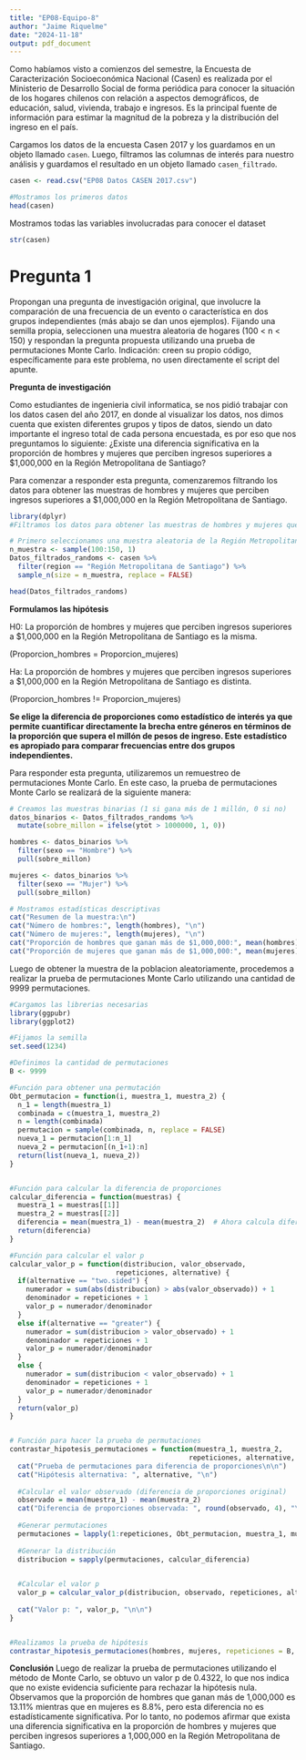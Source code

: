 ```yaml
---
title: "EP08-Equipo-8"
author: "Jaime Riquelme"
date: "2024-11-18"
output: pdf_document
---
```


Como habíamos visto a comienzos del semestre, la Encuesta de Caracterización Socioeconómica Nacional (Casen) es realizada por el Ministerio de Desarrollo Social de forma periódica para conocer la situación de los hogares chilenos con relación a aspectos demográficos, de educación, salud, vivienda, trabajo e ingresos. Es la principal fuente de información para estimar la magnitud de la pobreza y la distribución del ingreso en el país.


Cargamos los datos de la encuesta Casen 2017 y los guardamos en un objeto llamado `casen`. Luego, filtramos las columnas de interés para nuestro análisis y guardamos el resultado en un objeto llamado `casen_filtrado`.

```r
casen <- read.csv("EP08 Datos CASEN 2017.csv")

#Mostramos los primeros datos
head(casen)
```
Mostramos todas las variables involucradas para conocer el dataset
```r
str(casen)
```
# Pregunta 1

Propongan una pregunta de investigación original, que involucre la comparación de una frecuencia de un evento o característica en dos grupos independientes (más abajo se dan unos ejemplos). Fijando una semilla propia, seleccionen una muestra aleatoria de hogares (100 < n < 150) y respondan la pregunta propuesta utilizando una prueba de permutaciones Monte Carlo. Indicación: creen su propio código, específicamente para este problema, no usen directamente el script del apunte.

**Pregunta de investigación**

Como estudiantes de ingenieria civil informatica, se nos pidió trabajar con los datos casen del año 2017, en donde al visualizar los datos, nos dimos cuenta que existen diferentes grupos y tipos de datos, siendo un dato importante el ingreso total de cada persona encuestada, es por eso que nos preguntamos lo siguiente:
¿Existe una diferencia significativa en la proporción de hombres y mujeres que perciben ingresos superiores a $1,000,000 en la Región Metropolitana de Santiago?

Para comenzar a responder esta pregunta, comenzaremos filtrando los datos para obtener las muestras de hombres y mujeres que perciben ingresos superiores a $1,000,000 en la Región Metropolitana de Santiago.


```r
library(dplyr)
#Filtramos los datos para obtener las muestras de hombres y mujeres que perciben ingresos superiores a $1,000,000 en la Región Metropolitana de Santiago.

# Primero seleccionamos una muestra aleatoria de la Región Metropolitana
n_muestra <- sample(100:150, 1)
Datos_filtrados_randoms <- casen %>% 
  filter(region == "Región Metropolitana de Santiago") %>%
  sample_n(size = n_muestra, replace = FALSE)

head(Datos_filtrados_randoms)
```


**Formulamos las hipótesis**

H0: La proporción de hombres y mujeres que perciben ingresos superiores a $1,000,000 en la Región Metropolitana de Santiago es la misma. 

(Proporcion_hombres = Proporcion_mujeres)

Ha: La proporción de hombres y mujeres que perciben ingresos superiores a $1,000,000 en la Región Metropolitana de Santiago es distinta.

(Proporcion_hombres != Proporcion_mujeres)

**Se elige la diferencia de proporciones como estadístico de interés ya que permite cuantificar directamente la brecha entre géneros en términos de la proporción que supera el millón de pesos de ingreso. Este estadístico es apropiado para comparar frecuencias entre dos grupos independientes.**


Para responder esta pregunta, utilizaremos un remuestreo de permutaciones Monte Carlo. En este caso, la prueba de permutaciones Monte Carlo se realizará de la siguiente manera:

```r
# Creamos las muestras binarias (1 si gana más de 1 millón, 0 si no)
datos_binarios <- Datos_filtrados_randoms %>%
  mutate(sobre_millon = ifelse(ytot > 1000000, 1, 0))

hombres <- datos_binarios %>% 
  filter(sexo == "Hombre") %>% 
  pull(sobre_millon)

mujeres <- datos_binarios %>% 
  filter(sexo == "Mujer") %>% 
  pull(sobre_millon)

# Mostramos estadísticas descriptivas
cat("Resumen de la muestra:\n")
cat("Número de hombres:", length(hombres), "\n")
cat("Número de mujeres:", length(mujeres), "\n")
cat("Proporción de hombres que ganan más de $1,000,000:", mean(hombres), "\n")
cat("Proporción de mujeres que ganan más de $1,000,000:", mean(mujeres), "\n\n")
```

Luego de obtener la muestra de la poblacion aleatoriamente, procedemos a realizar la prueba de permutaciones Monte Carlo utilizando una cantidad de 9999 permutaciones.

```r
#Cargamos las librerias necesarias
library(ggpubr)
library(ggplot2)

#Fijamos la semilla
set.seed(1234)

#Definimos la cantidad de permutaciones
B <- 9999

#Función para obtener una permutación
Obt_permutacion = function(i, muestra_1, muestra_2) {
  n_1 = length(muestra_1)
  combinada = c(muestra_1, muestra_2)
  n = length(combinada)
  permutacion = sample(combinada, n, replace = FALSE)
  nueva_1 = permutacion[1:n_1]
  nueva_2 = permutacion[(n_1+1):n]
  return(list(nueva_1, nueva_2))
}


#Función para calcular la diferencia de proporciones
calcular_diferencia = function(muestras) {
  muestra_1 = muestras[[1]]
  muestra_2 = muestras[[2]]
  diferencia = mean(muestra_1) - mean(muestra_2)  # Ahora calcula diferencia de proporciones
  return(diferencia)
}

#Función para calcular el valor p
calcular_valor_p = function(distribucion, valor_observado,
                          repeticiones, alternative) {
  if(alternative == "two.sided") {    
    numerador = sum(abs(distribucion) > abs(valor_observado)) + 1
    denominador = repeticiones + 1
    valor_p = numerador/denominador
  }
  else if(alternative == "greater") {
    numerador = sum(distribucion > valor_observado) + 1
    denominador = repeticiones + 1
    valor_p = numerador/denominador
  }
  else {
    numerador = sum(distribucion < valor_observado) + 1
    denominador = repeticiones + 1
    valor_p = numerador/denominador
  }
  return(valor_p)
}


# Función para hacer la prueba de permutaciones
contrastar_hipotesis_permutaciones = function(muestra_1, muestra_2,
                                            repeticiones, alternative, plot, ...) {
  cat("Prueba de permutaciones para diferencia de proporciones\n\n")
  cat("Hipótesis alternativa: ", alternative, "\n")
  
  #Calcular el valor observado (diferencia de proporciones original)
  observado = mean(muestra_1) - mean(muestra_2)
  cat("Diferencia de proporciones observada: ", round(observado, 4), "\n")
  
  #Generar permutaciones
  permutaciones = lapply(1:repeticiones, Obt_permutacion, muestra_1, muestra_2)
  
  #Generar la distribución
  distribucion = sapply(permutaciones, calcular_diferencia)
  

  #Calcular el valor p
  valor_p = calcular_valor_p(distribucion, observado, repeticiones, alternative)
  
  cat("Valor p: ", valor_p, "\n\n")
}


#Realizamos la prueba de hipótesis
contrastar_hipotesis_permutaciones(hombres, mujeres, repeticiones = B, alternative = "two.sided", plot = TRUE, color = "blue", fill = "blue")

```
**Conclusión**
Luego de realizar la prueba de permutaciones utilizando el método de Monte Carlo, se obtuvo un valor p de 0.4322, lo que nos indica que no existe evidencia suficiente para rechazar la hipótesis nula. Observamos que la proporción de hombres que ganan más de 1,000,000 es 13.11% mientras que en mujeres es 8.8%, pero esta diferencia no es estadísticamente significativa. Por lo tanto, no podemos afirmar que exista una diferencia significativa en la proporción de hombres y mujeres que perciben ingresos superiores a 1,000,000 en la Región Metropolitana de Santiago.
